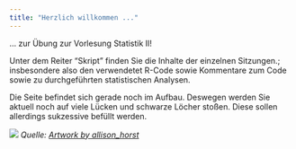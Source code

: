 ```yaml
---
title: "Herzlich willkommen ..."
---
```


... zur Übung zur Vorlesung Statistik II!

Unter dem Reiter "Skript" finden Sie die Inhalte der einzelnen Sitzungen.; insbesondere also den verwendetet R-Code sowie Kommentare zum Code sowie zu durchgeführten statistischen Analysen.

Die Seite befindet sich gerade noch im Aufbau. Deswegen werden Sie aktuell noch auf viele Lücken und schwarze Löcher stoßen. Diese sollen allerdings sukzessive befüllt werden.

![](images/R_learners.png)
*Quelle: [Artwork by allison_horst](https://twitter.com/allison_horst)*

